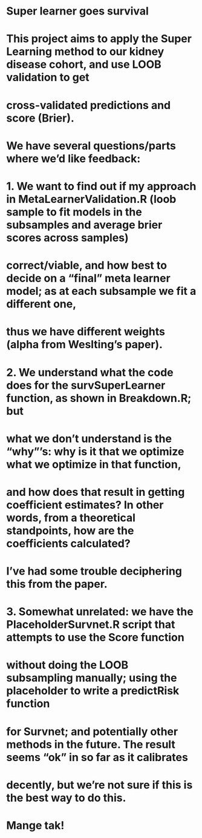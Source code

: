 # Super learner goes survival

# This project aims to apply the Super Learning method to our kidney disease cohort, and use LOOB validation to get 
# cross-validated predictions and score (Brier). 

# We have several questions/parts where we'd like feedback:

# 1. We want to find out if my approach in MetaLearnerValidation.R (loob sample to fit models in the subsamples and average brier scores across samples)
# correct/viable, and how best to decide on a "final" meta learner model; as at each subsample we fit a different one,
# thus we have different weights (alpha from Weslting's paper). 

# 2. We understand what the code does for the survSuperLearner function, as shown in Breakdown.R; but
# what we don't understand is the "why"'s: why is it that we optimize what we optimize in that function,
# and how does that result in getting coefficient estimates? In other words, from a theoretical standpoints, how are the coefficients calculated?
# I've had some trouble deciphering this from the paper.

# 3. Somewhat unrelated: we have the PlaceholderSurvnet.R script that attempts to use the Score function
# without doing the LOOB subsampling manually; using the placeholder to write a predictRisk function
# for Survnet; and potentially other methods in the future. The result seems "ok" in so far as it calibrates
# decently, but we're not sure if this is the best way to do this.

# Mange tak!
